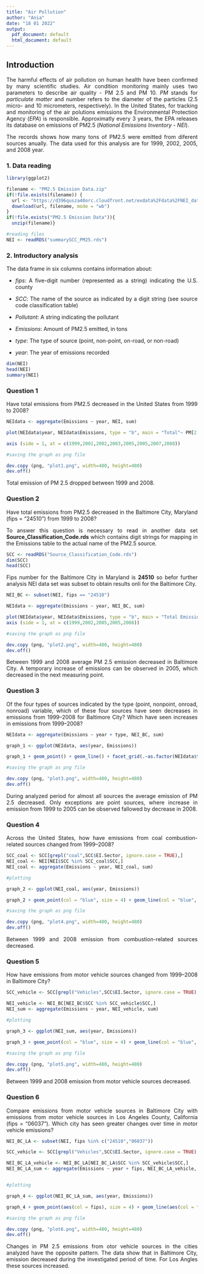 ---
title: "Air Pollution"
author: "Ania"
date: "18 01 2022"
output:
  pdf_document: default
  html_document: default
---

<style>
body {
text-align: justify}
</style>

## Introduction ##

The harmful effects of air pollution on human health have been confirmed by many scientific studies. Air condition monitoring mainly uses two parameters to describe air quality - PM 2.5 and PM 10. *PM* stands for *particulate matter* and number refers to the diameter of the particles (2.5 micro- and 10 micrometers, respectively). In the United States, for tracking and monitoring of the air polutions emissions the Environmental Protection Agency (*EPA*) is responsible. Approximatly every 3 years, the EPA releases its database on emissions of PM2.5 (*National Emissions Inventory - NEI*). 

The records shows how many tons of PM2.5 were emitted from diferent sources anually. The data used for this analysis are for 1999, 2002, 2005, and 2008 year.


### 1. Data reading
```{r dowlonding data and loading required libraries}

library(ggplot2)

filename <- "PM2.5 Emission Data.zip"
if(!file.exists(filename)) {
  url <- "https://d396qusza40orc.cloudfront.net/exdata%2Fdata%2FNEI_data.zip"
  download(url, filename, mode = "wb")
}
if(!file.exists("PM2.5 Emission Data")){
  unzip(filename)}

#reading files
NEI <- readRDS("summarySCC_PM25.rds")

```

### 2. Introductory analysis

The data frame in six columns contains information about:

- *fips*: A five-digit number (represented as a string) indicating the U.S. county

- *SCC*: The name of the source as indicated by a digit string (see source code classification table)

- *Pollutant*: A string indicating the pollutant

- *Emissions*: Amount of PM2.5 emitted, in tons

- *type*: The type of source (point, non-point, on-road, or non-road)

- *year*: The year of emissions recorded
```{r}
dim(NEI)
head(NEI)
summary(NEI)
```
### Question 1

Have total emissions from PM2.5 decreased in the United States from 1999 to 2008?

```{r}
NEIdata <- aggregate(Emissions ~ year, NEI, sum)

plot(NEIdata$year, NEIdata$Emissions, type = "b", main = "Total"~ PM[2.5] ~"Emission in US", xlab = "Year", ylab = "Total" ~ PM[2.5] ~ "Emission", pch = 16, col = "blue")

axis (side = 1, at = c(1999,2001,2002,2003,2005,2005,2007,2008))

#saving the graph as png file

dev.copy (png, "plot1.png", width=480, height=480)
dev.off()
```
Total emission of PM 2.5 dropped between 1999 and 2008.


### Question 2

Have total emissions from PM2.5 decreased in the Baltimore City, Maryland (fips = "24510") from 1999 to 2008? 

To answer this question is necessary to read in another data set **Source_Classification_Code.rds** which contains digit strings for mapping in the Emissions table to the actual name of the PM2.5 source.

```{r}
SCC <- readRDS("Source_Classification_Code.rds")
dim(SCC)
head(SCC)
```
Fips number for the Baltimore City in  Maryland is **24510** so befor further analysis NEI data set was subset to obtain results onli for the Baltimore City. 
```{r}
NEI_BC <- subset(NEI, fips == "24510")

NEIdata <- aggregate(Emissions ~ year, NEI_BC, sum)

plot(NEIdata$year, NEIdata$Emissions, type = "b", main = "Total Emission in Baltimore City", xlab = "Year", xaxt = "n", ylab = ("Averrage" ~ PM[2.5] ~ "Emission"), pch = 16,col = 21)
axis (side = 1, at = c(1999,2002,2005,2005,2008))

#saving the graph as png file

dev.copy (png, "plot2.png", width=480, height=480)
dev.off()

```
Between 1999 and 2008 average PM 2.5 emission decreased in Baltimore City. A temporary increase of emissions can be observed in 2005, which decreased in the next measuring point.

### Question 3

Of the four types of sources indicated by the type (point, nonpoint, onroad, nonroad) variable, which of these four sources have seen decreases in emissions from 1999–2008 for Baltimore City? Which have seen increases in emissions from 1999–2008?

``` {r}
NEIdata <- aggregate(Emissions ~ year + type, NEI_BC, sum)

graph_1 <- ggplot(NEIdata, aes(year, Emissions))

graph_1 + geom_point() + geom_line() + facet_grid(.~as.factor(NEIdata$type)) + theme(axis.text.x = element_text(angle = -90, vjust = 0.5)) + labs(title = "Baltimore City 1999-2008"~PM[2.5]~"emission for diferrent types of sources") + xlab("Year") + ylab ("Averrage" ~ PM[2.5] ~ "Emission") + theme_bw()

#saving the graph as png file

dev.copy (png, "plot3.png", width=480, height=480)
dev.off()
```
During analyzed period for almost all sources the average emission of PM 2.5 decreased. Only exceptions are point sources, where increase in emission from 1999 to 2005 can be observed fallowed by decrease in 2008.

### Question 4

Across the United States, how have emissions from coal combustion-related sources changed from 1999–2008?

```{r}
SCC_coal <- SCC[grepl("coal",SCC$EI.Sector, ignore.case = TRUE),]
NEI_coal <- NEI[NEI$SCC %in% SCC_coal$SCC,]
NEI_coal <- aggregate(Emissions ~ year, NEI_coal, sum)

#plotting

graph_2 <- ggplot(NEI_coal, aes(year, Emissions))

graph_2 + geom_point(col = "blue", size = 4) + geom_line(col = "blue", lwd = 1) + theme(axis.text.x = element_text(angle = -90, vjust = 0.5, size = 10)) + labs(title = "US"~PM[2.5]~"emission from coal combustion-related sources") + xlab("Year") + ylab ("Averrage" ~ PM[2.5] ~ "Emission") + theme_bw()

#saving the graph as png file

dev.copy (png, "plot4.png", width=480, height=480)
dev.off()
```
Between 1999 and 2008 emission from combustion-related sources decreased.

### Question 5

How have emissions from motor vehicle sources changed from 1999–2008 in Baltimore City?

```{r}
SCC_vehicle <- SCC[grepl("Vehicles",SCC$EI.Sector, ignore.case = TRUE),]

NEI_vehicle <- NEI_BC[NEI_BC$SCC %in% SCC_vehicle$SCC,]
NEI_sum <- aggregate(Emissions ~ year, NEI_vehicle, sum)

#plotting

graph_3 <- ggplot(NEI_sum, aes(year, Emissions))

graph_3 + geom_point(col = "blue", size = 4) + geom_line(col = "blue", lwd = 1) + theme(axis.text.x = element_text(angle = -90, vjust = 0.5, size = 10)) + labs(title = "Baltimore City"~PM[2.5]~"emission from motor vehicles-related sources") + xlab("Year") + ylab ("Averrage" ~ PM[2.5] ~ "Emission")

#saving the graph as png file

dev.copy (png, "plot5.png", width=480, height=480)
dev.off()
```
Between 1999 and 2008 emission from motor vehicle sources decreased.

### Question 6

Compare emissions from motor vehicle sources in Baltimore City with emissions from motor vehicle sources in Los Angeles County, California (fips = "06037"). Which city has seen greater changes over time in motor vehicle emissions?

```{r}
NEI_BC_LA <- subset(NEI, fips %in% c("24510","06037"))

SCC_vehicle <- SCC[grepl("Vehicles",SCC$EI.Sector, ignore.case = TRUE),]

NEI_BC_LA_vehicle <- NEI_BC_LA[NEI_BC_LA$SCC %in% SCC_vehicle$SCC,]
NEI_BC_LA_sum <- aggregate(Emissions ~ year + fips, NEI_BC_LA_vehicle, sum)


#plotting

graph_4 <- ggplot(NEI_BC_LA_sum, aes(year, Emissions))

graph_4 + geom_point(aes(col = fips), size = 4) + geom_line(aes(col = fips), lwd = 1) + theme(axis.text.x = element_text(angle = -90, vjust = 0.5, size = 10)) + labs(title = "Baltimore and LA"~PM[2.5]~"emission from motor vehicles-related sources") + xlab("Year") + ylab ("Averrage" ~ PM[2.5] ~ "Emission") + scale_colour_discrete(name = "City", labels = c("LA", "BC"))+ theme_bw()

#saving the graph as png file 

dev.copy (png, "plot6.png", width=480, height=480)
dev.off()
```

Changes in PM 2.5 emissions from otor vehicle sources in the cities analyzed have the opposite pattern. The data show that in Baltimore City, emission decreased during the investigated period of time. For Los Angles these sources increased.
